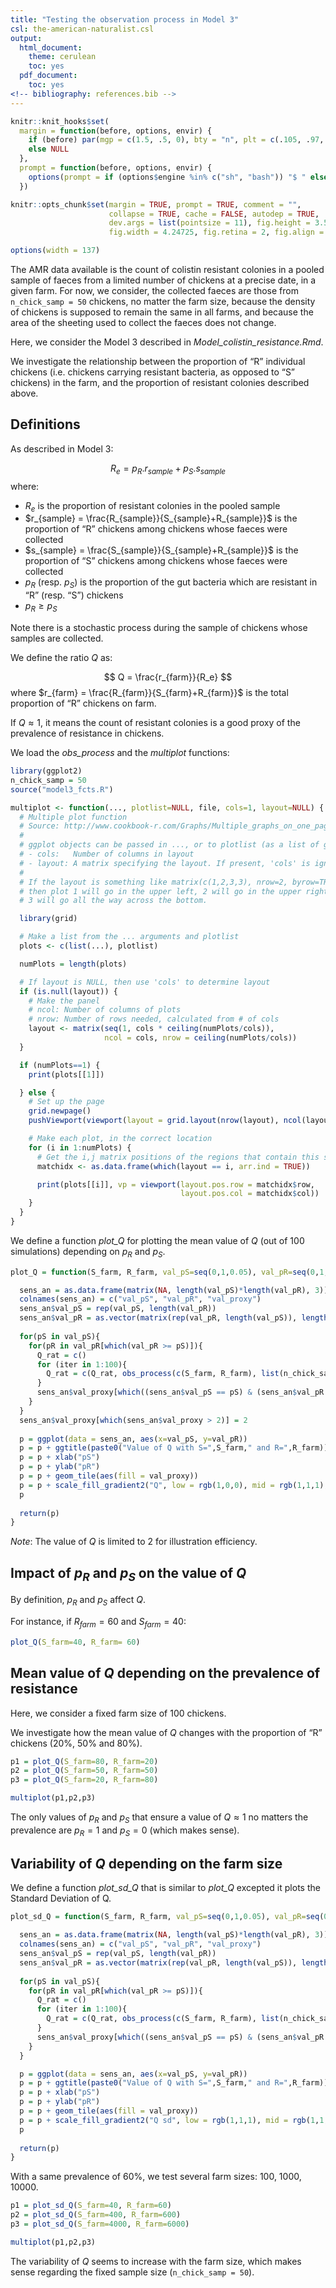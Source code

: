 ```yaml
---
title: "Testing the observation process in Model 3"
csl: the-american-naturalist.csl
output:
  html_document:
    theme: cerulean
    toc: yes
  pdf_document:
    toc: yes
<!-- bibliography: references.bib -->
---
```


<!--
IMAGES:
Insert them with: ![alt text](image.png)
You can also resize them if needed: convert image.png -resize 50% image.png
If you want to center the image, go through HTML code:
<div style="text-align:center"><img src ="image.png"/></div>

REFERENCES:
For references: Put all the bibTeX references in the file "references.bib"
in the current folder and cite the references as @key or [@key] in the text.
Uncomment the bibliography field in the above header and put a "References"
title wherever you want to display the reference list.
-->

<style type="text/css">
.main-container {
  max-width: 1370px;
  margin-left: auto;
  margin-right: auto;
}
</style>

```r
knitr::knit_hooks$set(
  margin = function(before, options, envir) {
    if (before) par(mgp = c(1.5, .5, 0), bty = "n", plt = c(.105, .97, .13, .97))
    else NULL
  },
  prompt = function(before, options, envir) {
    options(prompt = if (options$engine %in% c("sh", "bash")) "$ " else "> ")
  })

knitr::opts_chunk$set(margin = TRUE, prompt = TRUE, comment = "",
                      collapse = TRUE, cache = FALSE, autodep = TRUE,
                      dev.args = list(pointsize = 11), fig.height = 3.5,
                      fig.width = 4.24725, fig.retina = 2, fig.align = "center")

options(width = 137)
```

The AMR data available is the count of colistin resistant colonies in a pooled sample of faeces from a limited number of chickens at a precise date, in a given farm. For now, we consider, the collected faeces are those from  `n_chick_samp = 50` chickens, no matter the farm size, because the density of chickens is supposed to remain the same in all farms, and because the area of the sheeting used to collect the faeces does not change.

Here, we consider the Model 3 described in *Model_colistin_resistance.Rmd*.

We investigate the relationship between the proportion of "R" individual chickens (i.e. chickens carrying resistant bacteria, as opposed to "S" chickens) in the farm, and the proportion of resistant colonies described above.

## Definitions

As described in Model 3:

$$R_e = p_R.r_{sample} + p_S.s_{sample}$$
where:

* $R_e$ is the proportion of resistant colonies in the pooled sample
* $r_{sample} = \frac{R_{sample}}{S_{sample}+R_{sample}}$ is the proportion of "R" chickens among chickens whose faeces were collected
* $s_{sample} = \frac{S_{sample}}{S_{sample}+R_{sample}}$ is the proportion of "S" chickens among chickens whose faeces were collected
* $p_R$ (resp. $p_S$) is the proportion of the gut bacteria which are resistant in "R" (resp. "S") chickens
* $p_R \geq p_S$

Note there is a stochastic process during the sample of chickens whose samples are collected.

We define the ratio $Q$ as:

$$ Q = \frac{r_{farm}}{R_e} $$
where $r_{farm} = \frac{R_{farm}}{S_{farm}+R_{farm}}$ is the total proportion of "R" chickens on farm.

If $Q \approx 1$, it means the count of resistant colonies is a good proxy of the prevalence of resistance in chickens.

We load the *obs_process* and the *multiplot* functions:

```r
library(ggplot2)
n_chick_samp = 50
source("model3_fcts.R")
```

```r
multiplot <- function(..., plotlist=NULL, file, cols=1, layout=NULL) {
  # Multiple plot function
  # Source: http://www.cookbook-r.com/Graphs/Multiple_graphs_on_one_page_(ggplot2)
  # 
  # ggplot objects can be passed in ..., or to plotlist (as a list of ggplot objects)
  # - cols:   Number of columns in layout
  # - layout: A matrix specifying the layout. If present, 'cols' is ignored.
  #
  # If the layout is something like matrix(c(1,2,3,3), nrow=2, byrow=TRUE),
  # then plot 1 will go in the upper left, 2 will go in the upper right, and
  # 3 will go all the way across the bottom.

  library(grid)

  # Make a list from the ... arguments and plotlist
  plots <- c(list(...), plotlist)

  numPlots = length(plots)

  # If layout is NULL, then use 'cols' to determine layout
  if (is.null(layout)) {
    # Make the panel
    # ncol: Number of columns of plots
    # nrow: Number of rows needed, calculated from # of cols
    layout <- matrix(seq(1, cols * ceiling(numPlots/cols)),
                     ncol = cols, nrow = ceiling(numPlots/cols))
  }

  if (numPlots==1) {
    print(plots[[1]])

  } else {
    # Set up the page
    grid.newpage()
    pushViewport(viewport(layout = grid.layout(nrow(layout), ncol(layout))))

    # Make each plot, in the correct location
    for (i in 1:numPlots) {
      # Get the i,j matrix positions of the regions that contain this subplot
      matchidx <- as.data.frame(which(layout == i, arr.ind = TRUE))

      print(plots[[i]], vp = viewport(layout.pos.row = matchidx$row,
                                      layout.pos.col = matchidx$col))
    }
  }
}
```

We define a function *plot_Q* for plotting the mean value of $Q$ (out of 100 simulations) depending on $p_R$ and $p_S$.

```r
plot_Q = function(S_farm, R_farm, val_pS=seq(0,1,0.05), val_pR=seq(0,1,0.05), n_chick_samp=50){

  sens_an = as.data.frame(matrix(NA, length(val_pS)*length(val_pR), 3))
  colnames(sens_an) = c("val_pS", "val_pR", "val_proxy")
  sens_an$val_pS = rep(val_pS, length(val_pR))
  sens_an$val_pR = as.vector(matrix(rep(val_pR, length(val_pS)), length(val_pS), length(val_pR), byrow=T))
  
  for(pS in val_pS){
    for(pR in val_pR[which(val_pR >= pS)]){
      Q_rat = c()
      for (iter in 1:100){
        Q_rat = c(Q_rat, obs_process(c(S_farm, R_farm), list(n_chick_samp, pS, pR)))
      }
      sens_an$val_proxy[which((sens_an$val_pS == pS) & (sens_an$val_pR == pR))] = (R_farm /(S_farm + R_farm))/mean(Q_rat)
    }
  }
  sens_an$val_proxy[which(sens_an$val_proxy > 2)] = 2
  
  p = ggplot(data = sens_an, aes(x=val_pS, y=val_pR))
  p = p + ggtitle(paste0("Value of Q with S=",S_farm," and R=",R_farm))
  p = p + xlab("pS")
  p = p + ylab("pR")
  p = p + geom_tile(aes(fill = val_proxy))
  p = p + scale_fill_gradient2("Q", low = rgb(1,0,0), mid = rgb(1,1,1), high = rgb(0,0,1), midpoint = 1, na.value = rgb(0,0,0))
  p
  
  return(p)
}
```
*Note*: The value of $Q$ is limited to 2 for illustration efficiency.

## Impact of $p_R$ and $p_S$ on the value of $Q$

By definition, $p_R$ and $p_S$ affect $Q$.

For instance, if $R_{farm} = 60$ and $S_{farm} = 40$:

```r
plot_Q(S_farm=40, R_farm= 60)
```

## Mean value of $Q$ depending on the prevalence of resistance

Here, we consider a fixed farm size of 100 chickens.

We investigate how the mean value of $Q$ changes with the proportion of "R" chickens (20%, 50% and 80%).

```r
p1 = plot_Q(S_farm=80, R_farm=20)
p2 = plot_Q(S_farm=50, R_farm=50)
p3 = plot_Q(S_farm=20, R_farm=80)

multiplot(p1,p2,p3)

```

The only values of $p_R$ and $p_S$ that ensure a value of $Q \approx 1$ no matters the prevalence are $p_R = 1$ and $p_S = 0$ (which makes sense).

## Variability of $Q$ depending on the farm size

We define a function *plot_sd_Q* that is similar to *plot_Q* excepted it plots the Standard Deviation of Q.

```r
plot_sd_Q = function(S_farm, R_farm, val_pS=seq(0,1,0.05), val_pR=seq(0,1,0.05), n_chick_samp=50){

  sens_an = as.data.frame(matrix(NA, length(val_pS)*length(val_pR), 3))
  colnames(sens_an) = c("val_pS", "val_pR", "val_proxy")
  sens_an$val_pS = rep(val_pS, length(val_pR))
  sens_an$val_pR = as.vector(matrix(rep(val_pR, length(val_pS)), length(val_pS), length(val_pR), byrow=T))
  
  for(pS in val_pS){
    for(pR in val_pR[which(val_pR >= pS)]){
      Q_rat = c()
      for (iter in 1:100){
        Q_rat = c(Q_rat, obs_process(c(S_farm, R_farm), list(n_chick_samp, pS, pR)))
      }
      sens_an$val_proxy[which((sens_an$val_pS == pS) & (sens_an$val_pR == pR))] = sd(Q_rat)
    }
  }

  p = ggplot(data = sens_an, aes(x=val_pS, y=val_pR))
  p = p + ggtitle(paste0("Value of Q with S=",S_farm," and R=",R_farm))
  p = p + xlab("pS")
  p = p + ylab("pR")
  p = p + geom_tile(aes(fill = val_proxy))
  p = p + scale_fill_gradient2("Q sd", low = rgb(1,1,1), mid = rgb(1,1,0.5), midpoint = 0.03, na.value = rgb(0,0,0))
  p
  
  return(p)
}
```

With a same prevalence of 60%, we test several farm sizes: 100, 1000, 10000.

```r
p1 = plot_sd_Q(S_farm=40, R_farm=60)
p2 = plot_sd_Q(S_farm=400, R_farm=600)
p3 = plot_sd_Q(S_farm=4000, R_farm=6000)

multiplot(p1,p2,p3)

```

The variability of $Q$ seems to increase with the farm size, which makes sense regarding the fixed sample size (`n_chick_samp = 50`).

